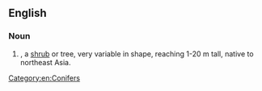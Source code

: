 ==English==
{{rfi}}
===Noun===
{{en-noun|head=[[Chinese]] [[juniper]]}}
{{wikipedia}}

# {{taxlink|Juniperus chinensis|species|noshow=1}}, a [[shrub]] or tree, very variable in shape, reaching 1-20 m tall, native to northeast Asia.

[[Category:en:Conifers]]